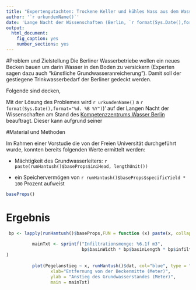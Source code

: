 ```yaml
---
title: "Expertengutachten: Trockene Keller und kühles Nass aus dem Wasserhahn"
author: '`r urkundenName()`'
date: 'Lange Nacht der Wissenschaften (Berlin, `r format(Sys.Date(),format="%d. %B %Y")`)'
output:
  html_document:
    fig_caption: yes
    number_sections: yes
---
```


#Problem und Zielstellung
Die Berliner Wasserbetriebe wollen ein neues Becken bauen um darin Wasser in den 
Boden zu versickern (Experten sagen dazu auch "künstliche Grundwasseranreicherung"). 
Damit soll der gestiegene Trinkwasserbedarf der Berliner gedeckt werden.


Folgende sind decken, 


Mit der Lösung des Problemes wird `r urkundenName()` a `r format(Sys.Date(),format="%d. %B %Y")`)' auf der Langen Nacht der Wissenschaften am Stand des [Kompetenzzentrums Wasser Berlin](http://kompetenz-wasser.de) beauftragt. Dieser kann aufgrund seiner 


#Material und Methoden

Im Rahmen einer Vorstudie die von der Freien Universität durchgeführt wurde, konnten 
bereits folgenden Werte ermittelt werden: 

* Mächtigkeit des Grundwasserleiters: `r paste(runHantush()$baseProps$iniHead, lengthUnit())`

* ein Speichervermögen von `r runHantush()$baseProps$specificYield * 100` Prozent aufweist 



```r
baseProps()

```

# Ergebnis

```r
 bp <- lapply(runHantush()$baseProps,FUN = function (x) paste(x, collapse=","))
          
          mainTxt <- sprintf("Infiltrationsmenge: %6.1f m3",
                             bp$basinWidth * bp$basinLength * bp$infiltrationRate * bp$Time, 
)
          
          plot(Pegelanstieg ~ x, runHantush()$dat, col="blue", type = "b", las =1, pch = 16,
                 xlab="Entfernung von der Beckenmitte (Meter)", 
                 ylab = "Anstieg des Grundwasserstandes (Meter)",
                 main = mainTxt)
```
